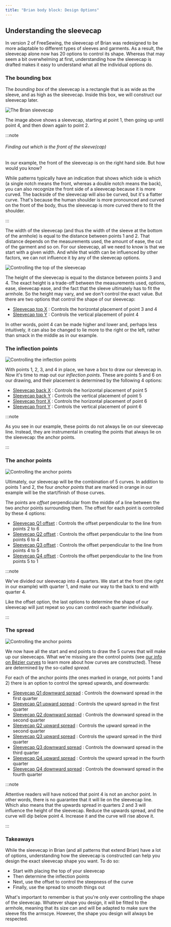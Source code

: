 ```yaml
---
title: "Brian body block: Design Options"
---
```


<DesignOptions design='brian' />

## Understanding the sleevecap

In version 2 of FreeSewing, the sleevecap of Brian was redesigned to be more adaptable to
different types of sleeves and garments. As a result, the sleevecap alone now has 20 options
to control its shape. Whereas that may seem a bit overwhelming at first, understanding how the
sleevecap is drafted makes it easy to understand what all the individual options do.

### The bounding box

The _bounding box_ of the sleevecap is a rectangle that is as wide as the sleeve, and
as high as the sleevecap. Inside this box, we will construct our sleevecap later.

![The Brian sleevecap](sleevecap.svg)

The image above shows a sleevecap, starting at point 1, then going up until point 4,
and then down again to point 2.

:::note


###### Finding out which is the front of the sleeve(cap)

In our example, the front of the sleevecap is on the right hand side. But how would you know?

While patterns typically have an indication that shows which side is which (a single notch
means the front, whereas a double notch means the back), you can also
recognize the front side of a sleevecap because it is more curved. The backside of the
sleevecap will also be curved, but it's a flatter curve. That's because the human shoulder
is more pronounced and curved on the front of the body, thus the sleevecap is more curved
there to fit the shoulder.

:::

The width of the sleevecap (and thus the width of the sleeve at the bottom of the armhole)
is equal to the distance between points 1 and 2. That distance depends on the measurements
used, the amount of ease, the cut of the garment and so on. For our sleevecap, all we
need to know is that we start with a given width. And while that width can be influenced by
other factors, we can not influence it by any of the sleevecap options.

![Controlling the top of the sleevecap](sleevecaptop.svg)

The height of the sleevecap is equal to the distance between points 3 and 4. The exact height
is a trade-off between the measurements used, options, ease, sleevecap ease, and the fact
that the sleeve ultimately has to fit the armhole. So the height may vary, and we don't control
the exact value. But there are two options that control the shape of our sleevecap:

- [Sleevecap top X](/docs/designs/brian/options/sleevecaptopfactorx/) : Controls the horizontal placement of point 3 and 4
- [Sleevecap top Y](/docs/designs/brian/options/sleevecaptopfactory/) : Controls the vertical placement of point 4

In other words, point 4 can be made higher and lower and, perhaps less intuitively, it can also
be changed to lie more to the right or the left, rather than smack in the middle as in our example.

### The inflection points

![Controlling the inflection points](sleevecapinflection.svg)

With points 1, 2, 3, and 4 in place, we have a box to draw our sleevecap in. Now it's time to
map out our _inflection points_. These are points 5 and 6 on our drawing, and their placement
is determined by the following 4 options:

- [Sleevecap back X](/docs/designs/brian/options/sleevecapbackfactorx) : Controls the horizontal placement of point 5
- [Sleevecap back Y](/docs/designs/brian/options/sleevecapbackfactory) : Controls the vertical placement of point 5
- [Sleevecap front X](/docs/designs/brian/options/sleevecapbackfactorx) : Controls the horizontal placement of point 6
- [Sleevecap front Y](/docs/designs/brian/options/sleevecapbackfactory) : Controls the vertical placement of point 6

:::note


As you see in our example, these points do not always lie on our sleevecap line. Instead, they
are instrumental in creating the points that always lie on the sleevecap: the anchor points.

:::

### The anchor points

![Controlling the anchor points](sleevecapanchor.svg)

Ultimately, our sleevecap will be the combination of 5 curves. In addition to points 1 and 2,
the four _anchor points_ that are marked in orange in our example will be the start/finish of
those curves.

The points are _offset_ perpendicular from the middle of a line between the two anchor points
surrounding them. The offset for each point is controlled by these 4 options:

- [Sleevecap Q1 offset](/docs/designs/brian/options/sleevecapq1offset) : Controls the offset perpendicular to the line from points 2 to 6
- [Sleevecap Q2 offset](/docs/designs/brian/options/sleevecapq2offset) : Controls the offset perpendicular to the line from points 6 to 4
- [Sleevecap Q3 offset](/docs/designs/brian/options/sleevecapq3offset) : Controls the offset perpendicular to the line from points 4 to 5
- [Sleevecap Q4 offset](/docs/designs/brian/options/sleevecapq3offset) : Controls the offset perpendicular to the line from points 5 to 1

:::note


We've divided our sleevecap into 4 quarters. We start at the front (the right in our example)
with quarter 1, and make our way to the back to end with quarter 4.

Like the offset option, the last options to determine the shape of our sleevecap will just repeat so you can
control each quarter individually.

:::

### The spread

![Controlling the anchor points](sleevecapspread.svg)

We now have all the start and end points to draw the 5 curves that will make up our sleevecaps.
What we're missing are the control points
(see [our info on Bézier curves](https://freesewing.dev/guides/prerequisites/bezier-curves) to learn more
about how curves are constructed). These are determined by the so-called _spread_.

For each of the anchor points (the ones marked in orange, not points 1 and 2) there is an option
to control the spread upwards, and downwards:

- [Sleevecap Q1 downward spread](/docs/designs/brian/options/sleevecapq1spread1) : Controls the downward spread in the first quarter
- [Sleevecap Q1 upward spread](/docs/designs/brian/options/sleevecapq1spread2) : Controls the upward spread in the first quarter
- [Sleevecap Q2 downward spread](/docs/designs/brian/options/sleevecapq2spread1) : Controls the downward spread in the second quarter
- [Sleevecap Q2 upward spread](/docs/designs/brian/options/sleevecapq2spread2) : Controls the upward spread in the second quarter
- [Sleevecap Q3 upward spread](/docs/designs/brian/options/sleevecapq3spread1) : Controls the upward spread in the third quarter
- [Sleevecap Q3 downward spread](/docs/designs/brian/options/sleevecapq3spread2) : Controls the downward spread in the third quarter
- [Sleevecap Q4 upward spread](/docs/designs/brian/options/sleevecapq4spread1) : Controls the upward spread in the fourth quarter
- [Sleevecap Q4 downward spread](/docs/designs/brian/options/sleevecapq4spread2) : Controls the downward spread in the fourth quarter

:::note


Attentive readers will have noticed that point 4 is not an anchor point. In other words, there is no guarantee
that it will lie on the sleevecap line. Which also means that the upwards spread in quarters 2 and 3 will influence
the height of the sleevecap. Reduce the upwards spread, and the curve will dip below point 4. Increase it and
the curve will rise above it.

:::

### Takeaways

While the sleevecap in Brian (and all patterns that extend Brian) have a lot of options, understanding how the
sleevecap is constructed can help you design the exact sleevecap shape you want. To do so:

- Start with placing the top of your sleevecap
- Then determine the inflection points
- Next, use the offset to control the steepness of the curve
- Finally, use the spread to smooth things out

What's important to remember is that you're only ever controlling the shape of the sleevecap.
Whatever shape you design, it will be fitted to the armhole, meaning that its size can and will be adapted
to make sure the sleeve fits the armscye. However, the shape you design will always be respected.
